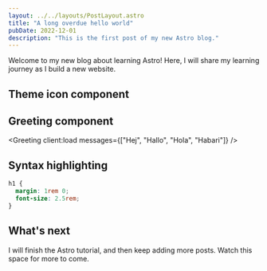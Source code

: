```yaml
---
layout: ../../layouts/PostLayout.astro
title: "A long overdue hello world"
pubDate: 2022-12-01
description: "This is the first post of my new Astro blog."
---
```


Welcome to my new blog about learning Astro! Here, I will share my learning journey as I build a new website.

## Theme icon component


<ThemeIcon />

## Greeting component


<Greeting client:load messages={["Hej", "Hallo", "Hola", "Habari"]} />

## Syntax highlighting

```css
h1 {
  margin: 1rem 0;
  font-size: 2.5rem;
}
```

## What's next

I will finish the Astro tutorial, and then keep adding more posts. Watch this space for more to come.
